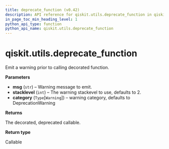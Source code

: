 ```yaml
---
title: deprecate_function (v0.42)
description: API reference for qiskit.utils.deprecate_function in qiskit v0.42
in_page_toc_min_heading_level: 1
python_api_type: function
python_api_name: qiskit.utils.deprecate_function
---
```


<span id="qiskit-utils-deprecate-function" />

# qiskit.utils.deprecate\_function

<Function id="qiskit.utils.deprecate_function" isDedicatedPage={true} github="https://github.com/qiskit/qiskit/tree/stable/0.23/qiskit/utils/deprecation.py" signature="deprecate_function(msg, stacklevel=2, category=<class 'DeprecationWarning'>)">
  Emit a warning prior to calling decorated function.

  **Parameters**

  *   **msg** (`str`) – Warning message to emit.
  *   **stacklevel** (`int`) – The warning stackevel to use, defaults to 2.
  *   **category** (`Type`\[`Warning`]) – warning category, defaults to DeprecationWarning

  **Returns**

  The decorated, deprecated callable.

  **Return type**

  Callable
</Function>


